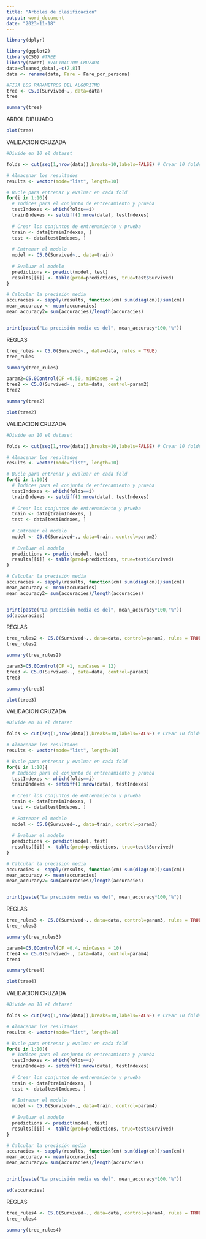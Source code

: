 ---
title: "Arboles de clasificacion"
output: word_document
date: "2023-11-18"
---




```{r}
library(dplyr)

library(ggplot2)
library(C50) #TREE
library(caret) #VALIDACION CRUZADA
data=cleaned_data[,-c(7,8)]
data <- rename(data, Fare = Fare_por_persona)
```

```{r}
#FIJA LOS PARAMETROS DEL ALGORITMO
tree <- C5.0(Survived~., data=data)
tree
```

```{r}
summary(tree)

```


ARBOL DIBUJADO

```{r}
plot(tree)
```


VALIDACION CRUZADA

```{r}
#Divide en 10 el dataset

folds <- cut(seq(1,nrow(data)),breaks=10,labels=FALSE) # Crear 10 folds

# Almacenar los resultados
results <- vector(mode="list", length=10)

# Bucle para entrenar y evaluar en cada fold
for(i in 1:10){
  # Indices para el conjunto de entrenamiento y prueba
  testIndexes <- which(folds==i)
  trainIndexes <- setdiff(1:nrow(data), testIndexes)
  
  # Crear los conjuntos de entrenamiento y prueba
  train <- data[trainIndexes, ]
  test <- data[testIndexes, ]
  
  # Entrenar el modelo
  model <- C5.0(Survived~., data=train)
  
  # Evaluar el modelo
  predictions <- predict(model, test)
  results[[i]] <- table(pred=predictions, true=test$Survived)
}

# Calcular la precisión media
accuracies <- sapply(results, function(cm) sum(diag(cm))/sum(cm))
mean_accuracy <- mean(accuracies)
mean_accuracy2= sum(accuracies)/length(accuracies)


print(paste("La precisión media es del", mean_accuracy*100,"%"))
```


REGLAS

```{r}
tree_rules <- C5.0(Survived~., data=data, rules = TRUE)
tree_rules
```

```{r}
summary(tree_rules)
```






```{r}
param2=C5.0Control(CF =0.50, minCases = 2)
tree2 <- C5.0(Survived~., data=data, control=param2)
tree2
```


```{r}
summary(tree2)
```

```{r}
plot(tree2)
```

VALIDACION CRUZADA

```{r}
#Divide en 10 el dataset

folds <- cut(seq(1,nrow(data)),breaks=10,labels=FALSE) # Crear 10 folds

# Almacenar los resultados
results <- vector(mode="list", length=10)

# Bucle para entrenar y evaluar en cada fold
for(i in 1:10){
  # Indices para el conjunto de entrenamiento y prueba
  testIndexes <- which(folds==i)
  trainIndexes <- setdiff(1:nrow(data), testIndexes)
  
  # Crear los conjuntos de entrenamiento y prueba
  train <- data[trainIndexes, ]
  test <- data[testIndexes, ]
  
  # Entrenar el modelo
  model <- C5.0(Survived~., data=train, control=param2)
  
  # Evaluar el modelo
  predictions <- predict(model, test)
  results[[i]] <- table(pred=predictions, true=test$Survived)
}

# Calcular la precisión media
accuracies <- sapply(results, function(cm) sum(diag(cm))/sum(cm))
mean_accuracy <- mean(accuracies)
mean_accuracy2= sum(accuracies)/length(accuracies)


print(paste("La precisión media es del", mean_accuracy*100,"%"))
sd(accuracies)
```



REGLAS

```{r}
tree_rules2 <- C5.0(Survived~., data=data, control=param2, rules = TRUE)
tree_rules2
```

```{r}
summary(tree_rules2)
```











```{r}
param3=C5.0Control(CF =1, minCases = 12)
tree3 <- C5.0(Survived~., data=data, control=param3)
tree3
```


```{r}
summary(tree3)
```

```{r}
plot(tree3)
```

VALIDACION CRUZADA

```{r}
#Divide en 10 el dataset

folds <- cut(seq(1,nrow(data)),breaks=10,labels=FALSE) # Crear 10 folds

# Almacenar los resultados
results <- vector(mode="list", length=10)

# Bucle para entrenar y evaluar en cada fold
for(i in 1:10){
  # Indices para el conjunto de entrenamiento y prueba
  testIndexes <- which(folds==i)
  trainIndexes <- setdiff(1:nrow(data), testIndexes)
  
  # Crear los conjuntos de entrenamiento y prueba
  train <- data[trainIndexes, ]
  test <- data[testIndexes, ]
  
  # Entrenar el modelo
  model <- C5.0(Survived~., data=train, control=param3)
  
  # Evaluar el modelo
  predictions <- predict(model, test)
  results[[i]] <- table(pred=predictions, true=test$Survived)
}

# Calcular la precisión media
accuracies <- sapply(results, function(cm) sum(diag(cm))/sum(cm))
mean_accuracy <- mean(accuracies)
mean_accuracy2= sum(accuracies)/length(accuracies)


print(paste("La precisión media es del", mean_accuracy*100,"%"))
```



REGLAS

```{r}
tree_rules3 <- C5.0(Survived~., data=data, control=param3, rules = TRUE)
tree_rules3
```

```{r}
summary(tree_rules3)
```























```{r}
param4=C5.0Control(CF =0.4, minCases = 10)
tree4 <- C5.0(Survived~., data=data, control=param4)
tree4
```


```{r}
summary(tree4)
```

```{r}
plot(tree4)
```

VALIDACION CRUZADA

```{r}
#Divide en 10 el dataset

folds <- cut(seq(1,nrow(data)),breaks=10,labels=FALSE) # Crear 10 folds

# Almacenar los resultados
results <- vector(mode="list", length=10)

# Bucle para entrenar y evaluar en cada fold
for(i in 1:10){
  # Indices para el conjunto de entrenamiento y prueba
  testIndexes <- which(folds==i)
  trainIndexes <- setdiff(1:nrow(data), testIndexes)
  
  # Crear los conjuntos de entrenamiento y prueba
  train <- data[trainIndexes, ]
  test <- data[testIndexes, ]
  
  # Entrenar el modelo
  model <- C5.0(Survived~., data=train, control=param4)
  
  # Evaluar el modelo
  predictions <- predict(model, test)
  results[[i]] <- table(pred=predictions, true=test$Survived)
}

# Calcular la precisión media
accuracies <- sapply(results, function(cm) sum(diag(cm))/sum(cm))
mean_accuracy <- mean(accuracies)
mean_accuracy2= sum(accuracies)/length(accuracies)


print(paste("La precisión media es del", mean_accuracy*100,"%"))

sd(accuracies)
```



REGLAS

```{r}
tree_rules4 <- C5.0(Survived~., data=data, control=param4, rules = TRUE)
tree_rules4
```

```{r}
summary(tree_rules4)
```









```{r}
```











